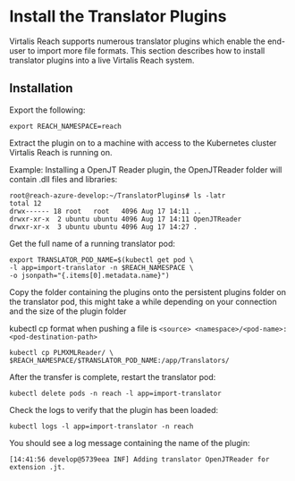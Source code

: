 # Install the Translator Plugins

Virtalis Reach supports numerous translator plugins which enable the end-user to import more file formats. This section describes how to install translator plugins into a live Virtalis Reach system.

## Installation

Export the following:

```
export REACH_NAMESPACE=reach
```

Extract the plugin on to a machine with access to the Kubernetes cluster Virtalis Reach is running on.

Example: Installing a OpenJT Reader plugin, the OpenJTReader folder will contain .dll files and libraries:

```
root@reach-azure-develop:~/TranslatorPlugins# ls -latr
total 12
drwx------ 18 root   root   4096 Aug 17 14:11 ..
drwxr-xr-x  2 ubuntu ubuntu 4096 Aug 17 14:11 OpenJTReader
drwxr-xr-x  3 ubuntu ubuntu 4096 Aug 17 14:27 .
```

Get the full name of a running translator pod:

```
export TRANSLATOR_POD_NAME=$(kubectl get pod \
-l app=import-translator -n $REACH_NAMESPACE \
-o jsonpath="{.items[0].metadata.name}")
```


Copy the folder containing the plugins onto the persistent plugins folder on the translator pod, this might take a while depending on your connection and the size of the plugin folder

kubectl cp format when pushing a file is `<source> <namespace>/<pod-name>:<pod-destination-path>`

```
kubectl cp PLMXMLReader/ \
$REACH_NAMESPACE/$TRANSLATOR_POD_NAME:/app/Translators/
```

After the transfer is complete, restart the translator pod:

```
kubectl delete pods -n reach -l app=import-translator
```

Check the logs to verify that the plugin has been loaded:

```
kubectl logs -l app=import-translator -n reach
```

You should see a log message containing the name of the plugin:

```
[14:41:56 develop@5739eea INF] Adding translator OpenJTReader for extension .jt.
```
‍
